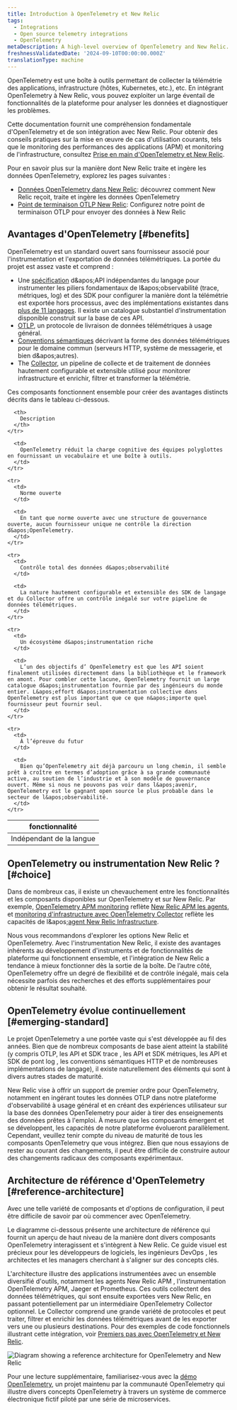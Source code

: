 ```yaml
---
title: Introduction à OpenTelemetry et New Relic
tags:
  - Integrations
  - Open source telemetry integrations
  - OpenTelemetry
metaDescription: A high-level overview of OpenTelemetry and New Relic.
freshnessValidatedDate: '2024-09-10T00:00:00.000Z'
translationType: machine
---
```


OpenTelemetry est une boîte à outils permettant de collecter la télémétrie des applications, infrastructure (hôtes, Kubernetes, etc.), etc. En intégrant OpenTelemetry à New Relic, vous pouvez exploiter un large éventail de fonctionnalités de la plateforme pour analyser les données et diagnostiquer les problèmes.

Cette documentation fournit une compréhension fondamentale d&apos;OpenTelemetry et de son intégration avec New Relic. Pour obtenir des conseils pratiques sur la mise en œuvre de cas d&apos;utilisation courants, tels que le monitoring des performances des applications (APM) et monitoring de l&apos;infrastructure, consultez [Prise en main d&apos;OpenTelemetry et New Relic](/docs/opentelemetry/get-started/opentelemetry-get-started-intro/).

Pour en savoir plus sur la manière dont New Relic traite et ingère les données OpenTelemetry, explorez les pages suivantes :

* [Données OpenTelemetry dans New Relic](/docs/opentelemetry/best-practices/opentelemetry-data-overview/): découvrez comment New Relic reçoit, traite et ingère les données OpenTelemetry
* [Point de terminaison OTLP New Relic](/docs/opentelemetry/best-practices/opentelemetry-otlp/): Configurez notre point de terminaison OTLP pour envoyer des données à New Relic

## Avantages d&apos;OpenTelemetry [#benefits]

OpenTelemetry est un standard ouvert sans fournisseur associé pour l&apos;instrumentation et l&apos;exportation de données télémétriques. La portée du projet est assez vaste et comprend :

* Une [spécification](https://opentelemetry.io/docs/specs/otel/) d&amp;apos;API indépendantes du langage pour instrumenter les piliers fondamentaux de l&amp;apos;observabilité (trace, métriques, log) et des SDK pour configurer la manière dont la télémétrie est exportée hors processus, avec des implémentations existantes dans [plus de 11 langages](https://opentelemetry.io/docs/languages/). Il existe un catalogue substantiel d’instrumentation disponible construit sur la base de ces API.
* [OTLP](https://opentelemetry.io/docs/specs/otlp/), un protocole de livraison de données télémétriques à usage général.
* [Conventions sémantiques](https://opentelemetry.io/docs/specs/semconv/) décrivant la forme des données télémétriques pour le domaine commun (serveurs HTTP, système de messagerie, et bien d&amp;apos;autres).
* The [Collector](https://opentelemetry.io/docs/collector/), un pipeline de collecte et de traitement de données hautement configurable et extensible utilisé pour monitorer infrastructure et enrichir, filtrer et transformer la télémétrie.

Ces composants fonctionnent ensemble pour créer des avantages distincts décrits dans le tableau ci-dessous.

<table>
  <thead>
    <tr>
      <th style={{ width: "200px" }}>
        fonctionnalité
      </th>

      <th>
        Description
      </th>
    </tr>
  </thead>

  <tbody>
    <tr>
      <td>
        Indépendant de la langue
      </td>

      <td>
        OpenTelemetry réduit la charge cognitive des équipes polyglottes en fournissant un vocabulaire et une boîte à outils.
      </td>
    </tr>

    <tr>
      <td>
        Norme ouverte
      </td>

      <td>
        En tant que norme ouverte avec une structure de gouvernance ouverte, aucun fournisseur unique ne contrôle la direction d&apos;OpenTelemetry.
      </td>
    </tr>

    <tr>
      <td>
        Contrôle total des données d&apos;observabilité
      </td>

      <td>
        La nature hautement configurable et extensible des SDK de langage et du Collector offre un contrôle inégalé sur votre pipeline de données télémétriques.
      </td>
    </tr>

    <tr>
      <td>
        Un écosystème d&apos;instrumentation riche
      </td>

      <td>
        L’un des objectifs d’ OpenTelemetry est que les API soient finalement utilisées directement dans la bibliothèque et le framework en amont. Pour combler cette lacune, OpenTelemetry fournit un large catalogue d&apos;instrumentation fournie par des ingénieurs du monde entier. L&apos;effort d&apos;instrumentation collective dans OpenTelemetry est plus important que ce que n&apos;importe quel fournisseur peut fournir seul.
      </td>
    </tr>

    <tr>
      <td>
        À l’épreuve du futur
      </td>

      <td>
        Bien qu’OpenTelemetry ait déjà parcouru un long chemin, il semble prêt à croître en termes d’adoption grâce à sa grande communauté active, au soutien de l’industrie et à son modèle de gouvernance ouvert. Même si nous ne pouvons pas voir dans l&apos;avenir, OpenTelemetry est le gagnant open source le plus probable dans le secteur de l&apos;observabilité.
      </td>
    </tr>
  </tbody>
</table>

## OpenTelemetry ou instrumentation New Relic ? [#choice]

Dans de nombreux cas, il existe un chevauchement entre les fonctionnalités et les composants disponibles sur OpenTelemetry et sur New Relic. Par exemple, [OpenTelemetry APM monitoring](/docs/opentelemetry/get-started/apm-monitoring/opentelemetry-apm-intro/) reflète [New Relic APM les agents](/docs/apm/new-relic-apm/getting-started/introduction-apm/), et [monitoring d&apos;infrastructure avec OpenTelemetry Collector](/docs/opentelemetry/get-started/collector-infra-monitoring/opentelemetry-collector-infra-intro/) reflète les capacités de l&amp;apos;[agent New Relic Infrastructure](/docs/infrastructure/infrastructure-monitoring/get-started/get-started-infrastructure-monitoring/).

Nous vous recommandons d&apos;explorer les options New Relic et OpenTelemetry. Avec l&apos;instrumentation New Relic, il existe des avantages inhérents au développement d&apos;instruments et de fonctionnalités de plateforme qui fonctionnent ensemble, et l&apos;intégration de New Relic a tendance à mieux fonctionner dès la sortie de la boîte. De l’autre côté, OpenTelemetry offre un degré de flexibilité et de contrôle inégalé, mais cela nécessite parfois des recherches et des efforts supplémentaires pour obtenir le résultat souhaité.

## OpenTelemetry évolue continuellement [#emerging-standard]

Le projet OpenTelemetry a une portée vaste qui s&apos;est développée au fil des années. Bien que de nombreux composants de base aient atteint la stabilité (y compris OTLP, les API et SDK trace , les API et SDK métriques, les API et SDK de pont log , les conventions sémantiques HTTP et de nombreuses implémentations de langage), il existe naturellement des éléments qui sont à divers autres stades de maturité.

New Relic vise à offrir un support de premier ordre pour OpenTelemetry, notamment en ingérant toutes les données OTLP dans notre plateforme d&apos;observabilité à usage général et en créant des expériences utilisateur sur la base des données OpenTelemetry pour aider à tirer des enseignements des données prêtes à l&apos;emploi. À mesure que les composants émergent et se développent, les capacités de notre plateforme évolueront parallèlement. Cependant, veuillez tenir compte du niveau de maturité de tous les composants OpenTelemetry que vous intégrez. Bien que nous essayions de rester au courant des changements, il peut être difficile de construire autour des changements radicaux des composants expérimentaux.

## Architecture de référence d&apos;OpenTelemetry [#reference-architecture]

Avec une telle variété de composants et d&apos;options de configuration, il peut être difficile de savoir par où commencer avec OpenTelemetry.

Le diagramme ci-dessous présente une architecture de référence qui fournit un aperçu de haut niveau de la manière dont divers composants OpenTelemetry interagissent et s&apos;intègrent à New Relic. Ce guide visuel est précieux pour les développeurs de logiciels, les ingénieurs DevOps , les architectes et les managers cherchant à s&apos;aligner sur des concepts clés.

L&apos;architecture illustre des applications instrumentées avec un ensemble diversifié d&apos;outils, notamment les agents New Relic APM , l&apos;instrumentation OpenTelemetry APM, Jaeger et Prometheus. Ces outils collectent des données télémétriques, qui sont ensuite exportées vers New Relic, en passant potentiellement par un intermédiaire OpenTelemetry Collector optionnel. Le Collector comprend une grande variété de protocoles et peut traiter, filtrer et enrichir les données télémétriques avant de les exporter vers une ou plusieurs destinations. Pour des exemples de code fonctionnels illustrant cette intégration, voir [Premiers pas avec OpenTelemetry et New Relic](/docs/opentelemetry/get-started/opentelemetry-get-started-intro/).

<img title="Diagram showing a reference architecture for OpenTelemetry and New Relic" alt="Diagram showing a reference architecture for OpenTelemetry and New Relic" src="/images/more-integrations_diagram_otel-ref-arch.webp" />

Pour une lecture supplémentaire, familiarisez-vous avec la [démo OpenTelemetry](https://opentelemetry.io/docs/demo/), un projet maintenu par la communauté OpenTelemetry qui illustre divers concepts OpenTelemetry à travers un système de commerce électronique fictif piloté par une série de microservices.